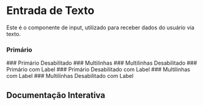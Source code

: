 

<Meta of={Story} />

# Entrada de Texto

Este é o componente de input, utilizado para receber dados do usuário via texto.

### Primário
<Canvas of={Story.Primary} />
### Primário Desabilitado
<Canvas of={Story.PrimaryDisabled} />
### Multilinhas
<Canvas of={Story.Multiline} />
### Multilinhas Desabilitado
<Canvas of={Story.MultilineDisabled} />
### Primário com Label
<Canvas of={Story.PrimaryLabel} />
### Primário Desabilitado com Label
<Canvas of={Story.PrimaryLabelDisabled} />
### Multilinhas com Label
<Canvas of={Story.MultilineLabel} />
### Multilinhas Desabilitado com Label
<Canvas of={Story.MultilineLabelDisabled} />

## Documentação Interativa
<Primary />
<Controls />